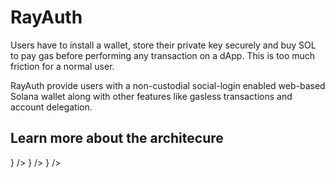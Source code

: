 
# RayAuth

Users have to install a wallet, store their private key securely and buy SOL to pay gas before performing any transaction on a dApp. This is too much friction for a normal user.

RayAuth provide users with a non-custodial social-login enabled web-based Solana wallet along with other features like gasless transactions and account delegation.

## Learn more about the architecure

<Cards>
  <Card
    title="Non-Custodial Wallet"
    href="/architecture/wallet"
    icon={<Wallet />}
  />
  <Card
    title="Session Keys"
    href="/architecture/session-keys"
    icon={<Contact />}
  />
  <Card
    title="Gasless Transactions"
    href="/architecture/gasless"
    icon={<Fuel />}
  />
</Cards>
